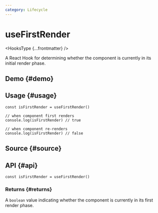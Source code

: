 ```yaml
---
category: Lifecycle
---
```


# useFirstRender


<HooksType {...frontmatter} />

<Since version="1.5.0" />

A React Hook for determining whether the component is currently in its initial render phase.

## Demo \{#demo}


<App />

## Usage \{#usage}

```tsx
const isFirstRender = useFirstRender()

// when component first renders
console.log(isFirstRender) // true

// when component re-renders
console.log(isFirstRender) // false
```

## Source \{#source}


<Source />

## API \{#api}

```tsx
const isFirstRender = useFirstRender()
```

### Returns \{#returns}

A `boolean` value indicating whether the component is currently in its first render phase.
